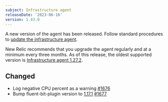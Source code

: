 ```yaml
---
subject: Infrastructure agent
releaseDate: '2023-06-16'
version: 1.43.0
---
```


A new version of the agent has been released. Follow standard procedures to [update the infrastructure agent](/docs/infrastructure/install-configure-manage-infrastructure/update-or-uninstall/update-infrastructure-agent).

New Relic recommends that you upgrade the agent regularly and at a minimum every three months. As of this release, the oldest supported version is [Infrastructure agent 1.27.2](/docs/release-notes/infrastructure-release-notes/infrastructure-agent-release-notes/new-relic-infrastructure-agent-1272/).

## Changed

* Log negative CPU percent as a warning [#1676](https://github.com/newrelic/infrastructure-agent/pull/1676)
* Bump fluent-bit-plugin version to [1.17.1](https://github.com/newrelic/newrelic-fluent-bit-output/releases/tag/v1.17.0) [#1677](https://github.com/newrelic/infrastructure-agent/pull/1677)

